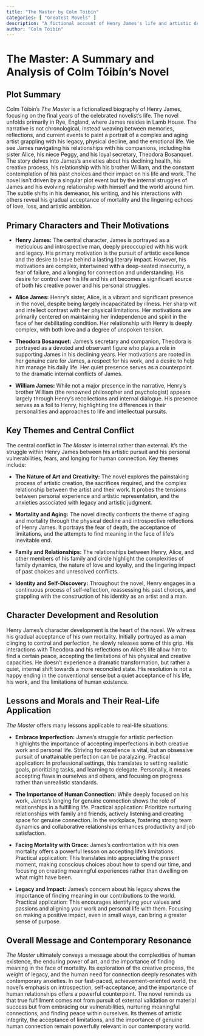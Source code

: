 ```yaml
---
title: "The Master by Colm Tóibín"
categories: [ "Greatest Movels" ]
description: "A fictional account of Henry James's life and artistic development."
author: "Colm Tóibín"
---
```

# The Master: A Summary and Analysis of Colm Tóibín's Novel

## Plot Summary

Colm Tóibín's *The Master* is a fictionalized biography of Henry James, focusing on the final years of the celebrated novelist's life. The novel unfolds primarily in Rye, England, where James resides in Lamb House.  The narrative is not chronological, instead weaving between memories, reflections, and current events to paint a portrait of a complex and aging artist grappling with his legacy, physical decline, and the emotional life.  We see James navigating his relationships with his companions, including his sister Alice, his niece Peggy, and his loyal secretary, Theodora Bosanquet.  The story delves into James's anxieties about his declining health, his creative process, his relationship with his brother William, and the constant contemplation of his past choices and their impact on his life and work.  The novel isn't driven by a singular plot event but by the internal struggles of James and his evolving relationship with himself and the world around him.  The subtle shifts in his demeanor, his writing, and his interactions with others reveal his gradual acceptance of mortality and the lingering echoes of love, loss, and artistic ambition.

## Primary Characters and Their Motivations

* **Henry James:** The central character, James is portrayed as a meticulous and introspective man, deeply preoccupied with his work and legacy. His primary motivation is the pursuit of artistic excellence and the desire to leave behind a lasting literary impact.  However, his motivations are complex, intertwined with a deep-seated insecurity, a fear of failure, and a longing for connection and understanding.  His desire for control over his life and his art becomes a significant source of both his creative power and his personal struggles.

* **Alice James:** Henry's sister, Alice, is a vibrant and significant presence in the novel, despite being largely incapacitated by illness. Her sharp wit and intellect contrast with her physical limitations. Her motivations are primarily centered on maintaining her independence and spirit in the face of her debilitating condition. Her relationship with Henry is deeply complex, with both love and a degree of unspoken tension.

* **Theodora Bosanquet:** James's secretary and companion, Theodora is portrayed as a devoted and observant figure who plays a role in supporting James in his declining years. Her motivations are rooted in her genuine care for James, a respect for his work, and a desire to help him manage his daily life. Her quiet presence serves as a counterpoint to the dramatic internal conflicts of James.

* **William James:** While not a major presence in the narrative, Henry’s brother William (the renowned philosopher and psychologist) appears largely through Henry’s recollections and internal dialogue. His presence serves as a foil to Henry, highlighting the differences in their personalities and approaches to life and intellectual pursuits.

## Key Themes and Central Conflict

The central conflict in *The Master* is internal rather than external. It’s the struggle within Henry James between his artistic pursuit and his personal vulnerabilities, fears, and longing for human connection. Key themes include:

* **The Nature of Art and Creativity:** The novel explores the painstaking process of artistic creation, the sacrifices required, and the complex relationship between the artist and their work.  It probes the tensions between personal experience and artistic representation, and the anxieties associated with legacy and artistic judgment.

* **Mortality and Aging:** The novel directly confronts the theme of aging and mortality through the physical decline and introspective reflections of Henry James. It portrays the fear of death, the acceptance of limitations, and the attempts to find meaning in the face of life's inevitable end.

* **Family and Relationships:**  The relationships between Henry, Alice, and other members of his family and circle highlight the complexities of family dynamics, the nature of love and loyalty, and the lingering impact of past choices and unresolved conflicts.

* **Identity and Self-Discovery:**  Throughout the novel, Henry engages in a continuous process of self-reflection, reassessing his past choices, and grappling with the construction of his identity as an artist and a man.


## Character Development and Resolution

Henry James's character development is the heart of the novel.  We witness his gradual acceptance of his own mortality.  Initially portrayed as a man clinging to control and perfection, he slowly releases some of this grip. His interactions with Theodora and his reflections on Alice's life allow him to find a certain peace, accepting the limitations of his physical and creative capacities. He doesn't experience a dramatic transformation, but rather a quiet, internal shift towards a more reconciled state. His resolution is not a happy ending in the conventional sense but a quiet acceptance of his life, his work, and the limitations of human existence.


## Lessons and Morals and Their Real-Life Application

*The Master* offers many lessons applicable to real-life situations:

* **Embrace Imperfection:** James's struggle for artistic perfection highlights the importance of accepting imperfections in both creative work and personal life.  Striving for excellence is vital, but an obsessive pursuit of unattainable perfection can be paralyzing.  Practical application:  In professional settings, this translates to setting realistic goals, prioritizing tasks, and learning to delegate.  Personally, it means accepting flaws in ourselves and others, and focusing on progress rather than unrealistic standards.

* **The Importance of Human Connection:** While deeply focused on his work, James's longing for genuine connection shows the role of relationships in a fulfilling life.  Practical application: Prioritize nurturing relationships with family and friends, actively listening and creating space for genuine connection.  In the workplace, fostering strong team dynamics and collaborative relationships enhances productivity and job satisfaction.

* **Facing Mortality with Grace:** James's confrontation with his own mortality offers a powerful lesson on accepting life's limitations.  Practical application:  This translates into appreciating the present moment, making conscious choices about how to spend our time, and focusing on creating meaningful experiences rather than dwelling on what might have been.

* **Legacy and Impact:** James's concern about his legacy shows the importance of finding meaning in our contributions to the world. Practical application: This encourages identifying your values and passions and aligning your work and personal life with them. Focusing on making a positive impact, even in small ways, can bring a greater sense of purpose.


## Overall Message and Contemporary Resonance

*The Master* ultimately conveys a message about the complexities of human existence, the enduring power of art, and the importance of finding meaning in the face of mortality. Its exploration of the creative process, the weight of legacy, and the human need for connection deeply resonates with contemporary anxieties. In our fast-paced, achievement-oriented world, the novel’s emphasis on introspection, self-acceptance, and the importance of human relationships offers a powerful counterpoint. The novel reminds us that true fulfillment comes not from pursuit of external validation or material success but from embracing our vulnerabilities, nurturing meaningful connections, and finding peace within ourselves. Its themes of artistic integrity, the acceptance of limitations, and the importance of genuine human connection remain powerfully relevant in our contemporary world.

